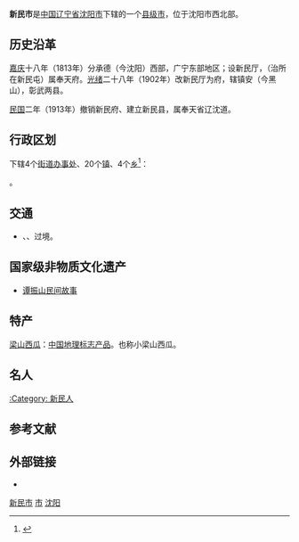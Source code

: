 {{Infobox China County
| county = 新民市
| usedname = 
| nameorigin = 
| Photo = 
| Photoname = 
| map = ChinaShenyangXinmin.png
| map_caption = 新民市在沈阳的位置
| Pinyin =  Xinmin Shi
| Belong = [[辽宁省|辽宁省]][[沈阳市|沈阳市]]
| Types = [[县级市|县级市]]
| admincode =  
| founded = 
| seat = 
| officerTitle = 
| officer = 
| officerTitle2 = 
| officer2 = 
| division = 29
| town = 18
| township = 6
| subdistrict = 5
| dialect = 
| post code = 110300
| phone code = 024
| coordinate = 
| area = 3314
| area land = 
| area water = 
| census yr = 2011年
| pop = 70万人
| density =  
| GDP = 
| GDP_as_of = 
| GDPPC = 
| carlicense = 辽A
| web = www.xinmin.gov.cn
| web_title = 新民市政府网
}}
'''新民市'''是[[中国|中国]][[辽宁省|辽宁省]][[沈阳市|沈阳市]]下辖的一个[[县级市|县级市]]，位于沈阳市西北部。

==历史沿革==
[[嘉庆|嘉庆]]十八年（1813年）分承德（今沈阳）西部，广宁东部地区；设新民厅，（治所在新民屯）属奉天府。[[光绪|光绪]]二十八年（1902年）改新民厅为府，辖镇安（今黑山），彰武两县。

[[中華民國|民国]]二年（1913年）撤销新民府、建立新民县，属奉天省辽沈道。

== 行政区划 ==
{{PAGENAMEBASE}}下辖4个[[街道办事处|街道办事处]]、20个[[行政建制镇|镇]]、4个[[乡_(中华人民共和国)|乡]]<ref>{{PRC admin/ref sgc|21/01/81}}</ref>：

{{PRC admin/children|21/01/81}}。

== 交通 ==
* {{中国国道名|102}}、{{中国国道名|230}}、{{中国国道名|304}}过境。

==国家级非物质文化遗产==
* [[谭振山民间故事|谭振山民间故事]]

==特产==
[[梁山西瓜|梁山西瓜]]：[[中国地理标志产品|中国地理标志产品]]。也称小梁山西瓜。

==名人==
[[:Category:_新民人|:Category: 新民人]]

== 参考文献 ==
{{reflist}}

== 外部链接 ==
* {{Official website|http://www.xinmin.gov.cn/|name=新民市人民政府}}

{{新民市行政区划}}
{{沈阳市行政区划}}
{{辽宁行政区划}}

[[Category:新民市|]]
[[Category:沈阳区县市|市]]
[[Category:辽宁县级市|沈阳]]